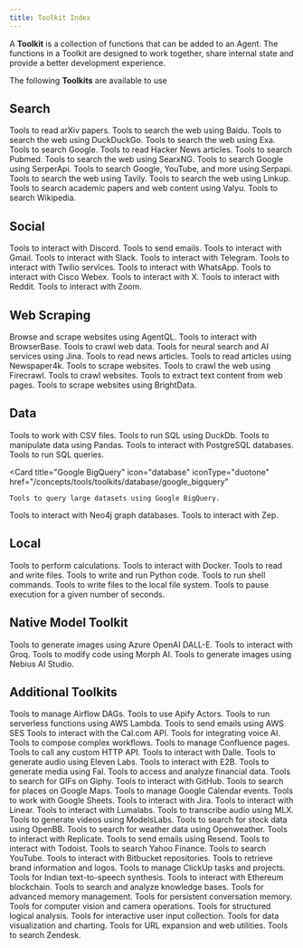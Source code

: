 ```yaml
---
title: Toolkit Index
---
```


A **Toolkit** is a collection of functions that can be added to an Agent. The functions in a Toolkit are designed to work together, share internal state and provide a better development experience.

The following **Toolkits** are available to use

## Search

<CardGroup cols={3}>
  <Card
    title="Arxiv"
    icon="book"
    iconType="duotone"
    href="/concepts/tools/toolkits/search/arxiv"
  >
    Tools to read arXiv papers.
  </Card>
  <Card
    title="BaiduSearch"
    icon="magnifying-glass"
    iconType="duotone"
    href="/concepts/tools/toolkits/search/baidusearch"
  >
    Tools to search the web using Baidu.
  </Card>
  <Card
    title="DuckDuckGo"
    icon="duck"
    iconType="duotone"
    href="/concepts/tools/toolkits/search/duckduckgo"
  >
    Tools to search the web using DuckDuckGo.
  </Card>
  <Card
    title="Exa"
    icon="magnifying-glass"
    iconType="duotone"
    href="/concepts/tools/toolkits/search/exa"
  >
    Tools to search the web using Exa.
  </Card>
  <Card
    title="Google Search"
    icon="google"
    iconType="duotone"
    href="/concepts/tools/toolkits/search/googlesearch"
  >
    Tools to search Google.
  </Card>
  <Card
    title="HackerNews"
    icon="newspaper"
    iconType="duotone"
    href="/concepts/tools/toolkits/search/hackernews"
  >
    Tools to read Hacker News articles.
  </Card>
  <Card
    title="Pubmed"
    icon="file-medical"
    iconType="duotone"
    href="/concepts/tools/toolkits/search/pubmed"
  >
    Tools to search Pubmed.
  </Card>
  <Card
    title="SearxNG"
    icon="magnifying-glass"
    iconType="duotone"
    href="/concepts/tools/toolkits/search/searxng"
  >
    Tools to search the web using SearxNG.
  </Card>
  <Card
    title="SerperApi"
    icon="magnifying-glass"
    iconType="duotone"
    href="/concepts/tools/toolkits/search/serperapi"
  >
    Tools to search Google using SerperApi.
  </Card>
  <Card
    title="Serpapi"
    icon="magnifying-glass"
    iconType="duotone"
    href="/concepts/tools/toolkits/search/serper"
  >
    Tools to search Google, YouTube, and more using Serpapi.
  </Card>
  <Card
    title="Tavily"
    icon="magnifying-glass"
    iconType="duotone"
    href="/concepts/tools/toolkits/search/tavily"
  >
    Tools to search the web using Tavily.
  </Card>
  <Card
    title="Linkup"
    icon="magnifying-glass"
    iconType="duotone"
    href="/concepts/tools/toolkits/search/linkup"
  >
    Tools to search the web using Linkup.
  </Card>
  <Card
    title="Valyu"
    icon="magnifying-glass"
    iconType="duotone"
    href="/concepts/tools/toolkits/search/valyu"
  >
    Tools to search academic papers and web content using Valyu.
  </Card>
  <Card
    title="Wikipedia"
    icon="book"
    iconType="duotone"
    href="/concepts/tools/toolkits/search/wikipedia"
  >
    Tools to search Wikipedia.
  </Card>
</CardGroup>

## Social

<CardGroup cols={3}>
  <Card
    title="Discord"
    icon="comment"
    iconType="duotone"
    href="/concepts/tools/toolkits/social/discord"
  >
    Tools to interact with Discord.
  </Card>
  <Card
    title="Email"
    icon="envelope"
    iconType="duotone"
    href="/concepts/tools/toolkits/social/email"
  >
    Tools to send emails.
  </Card>
  <Card
    title="Gmail"
    icon="envelope"
    iconType="duotone"
    href="/concepts/tools/toolkits/social/gmail"
  >
    Tools to interact with Gmail.
  </Card>
  <Card
    title="Slack"
    icon="slack"
    iconType="duotone"
    href="/concepts/tools/toolkits/social/slack"
  >
    Tools to interact with Slack.
  </Card>
  <Card
    title="Telegram"
    icon="telegram"
    iconType="brands"
    href="/concepts/tools/toolkits/social/telegram"
  >
    Tools to interact with Telegram.
  </Card>
  <Card
    title="Twilio"
    icon="mobile-screen-button"
    iconType="duotone"
    href="/concepts/tools/toolkits/social/twilio"
  >
    Tools to interact with Twilio services.
  </Card>
  <Card
    title="WhatsApp"
    icon="whatsapp"
    iconType="brands"
    href="/concepts/tools/toolkits/social/whatsapp"
  >
    Tools to interact with WhatsApp.
  </Card>
  <Card
    title="Webex"
    icon="message"
    iconType="duotone"
    href="/concepts/tools/toolkits/social/webex"
  >
    Tools to interact with Cisco Webex.
  </Card>
  <Card
    title="X (Twitter)"
    icon="x-twitter"
    iconType="brands"
    href="/concepts/tools/toolkits/social/x"
  >
    Tools to interact with X.
  </Card>
  <Card
    title="Reddit"
    icon="reddit"
    iconType="brands"
    href="/concepts/tools/toolkits/social/reddit"
  >
    Tools to interact with Reddit.
  </Card>
  <Card
    title="Zoom"
    icon="video"
    iconType="duotone"
    href="/concepts/tools/toolkits/social/zoom"
  >
    Tools to interact with Zoom.
  </Card>
</CardGroup>

## Web Scraping

<CardGroup cols={3}>
  <Card
    title="AgentQL"
    icon="magnifying-glass"
    iconType="duotone"
    href="/concepts/tools/toolkits/web_scrape/agentql"
  >
    Browse and scrape websites using AgentQL.
  </Card>
  <Card
    title="BrowserBase"
    icon="browser"
    iconType="duotone"
    href="/concepts/tools/toolkits/web_scrape/browserbase"
  >
    Tools to interact with BrowserBase.
  </Card>
  <Card
    title="Crawl4AI"
    icon="spider"
    iconType="duotone"
    href="/concepts/tools/toolkits/web_scrape/crawl4ai"
  >
    Tools to crawl web data.
  </Card>
  <Card
    title="Jina Reader"
    icon="robot"
    iconType="duotone"
    href="/concepts/tools/toolkits/web_scrape/jina_reader"
  >
    Tools for neural search and AI services using Jina.
  </Card>
  <Card
    title="Newspaper"
    icon="newspaper"
    iconType="duotone"
    href="/concepts/tools/toolkits/web_scrape/newspaper"
  >
    Tools to read news articles.
  </Card>
  <Card
    title="Newspaper4k"
    icon="newspaper"
    iconType="duotone"
    href="/concepts/tools/toolkits/web_scrape/newspaper4k"
  >
    Tools to read articles using Newspaper4k.
  </Card>
  <Card
    title="Website"
    icon="globe"
    iconType="duotone"
    href="/concepts/tools/toolkits/web_scrape/website"
  >
    Tools to scrape websites.
  </Card>
  <Card
    title="Firecrawl"
    icon="fire"
    iconType="duotone"
    href="/concepts/tools/toolkits/web_scrape/firecrawl"
  >
    Tools to crawl the web using Firecrawl.
  </Card>
  <Card
    title="Spider"
    icon="spider"
    iconType="duotone"
    href="/concepts/tools/toolkits/web_scrape/spider"
  >
    Tools to crawl websites.
  </Card>
  <Card
    title="Trafilatura"
    icon="text"
    iconType="duotone"
    href="/concepts/tools/toolkits/web_scrape/trafilatura"
  >
    Tools to extract text content from web pages.
  </Card>
  <Card
    title="BrightData"
    icon="screen-users"
    iconType="duotone"
    href="/concepts/tools/toolkits/web_scrape/brightdata"
  >
    Tools to scrape websites using BrightData.
  </Card>
</CardGroup>

## Data

<CardGroup cols={3}>
  <Card
    title="CSV"
    icon="file-csv"
    iconType="duotone"
    href="/concepts/tools/toolkits/database/csv"
  >
    Tools to work with CSV files.
  </Card>
  <Card
    title="DuckDb"
    icon="server"
    iconType="duotone"
    href="/concepts/tools/toolkits/database/duckdb"
  >
    Tools to run SQL using DuckDb.
  </Card>
  <Card
    title="Pandas"
    icon="table"
    iconType="duotone"
    href="/concepts/tools/toolkits/database/pandas"
  >
    Tools to manipulate data using Pandas.
  </Card>
  <Card
    title="Postgres"
    icon="database"
    iconType="duotone"
    href="/concepts/tools/toolkits/database/postgres"
  >
    Tools to interact with PostgreSQL databases.
  </Card>
  <Card
    title="SQL"
    icon="database"
    iconType="duotone"
    href="/concepts/tools/toolkits/database/sql"
  >
    Tools to run SQL queries.
  </Card>

  <Card
    title="Google BigQuery"
    icon="database"
    iconType="duotone"
    href="/concepts/tools/toolkits/database/google_bigquery"
  >
    Tools to query large datasets using Google BigQuery.
  </Card>
  <Card
    title="Neo4j"
    icon="project-diagram"
    iconType="duotone"
    href="/concepts/tools/toolkits/database/neo4j"
  >
    Tools to interact with Neo4j graph databases.
  </Card>
  <Card
    title="Zep"
    icon="memory"
    iconType="duotone"
    href="/concepts/tools/toolkits/database/zep"
  >
    Tools to interact with Zep.
  </Card>
</CardGroup>

## Local

<CardGroup cols={3}>
  <Card
    title="Calculator"
    icon="calculator"
    iconType="duotone"
    href="/concepts/tools/toolkits/local/calculator"
  >
    Tools to perform calculations.
  </Card>
  <Card
    title="Docker"
    icon="docker"
    iconType="duotone"
    href="/concepts/tools/toolkits/local/docker"
  >
    Tools to interact with Docker.
  </Card>
  <Card
    title="File"
    icon="file"
    iconType="duotone"
    href="/concepts/tools/toolkits/local/file"
  >
    Tools to read and write files.
  </Card>
  <Card
    title="Python"
    icon="code"
    iconType="duotone"
    href="/concepts/tools/toolkits/local/python"
  >
    Tools to write and run Python code.
  </Card>
  <Card
    title="Shell"
    icon="terminal"
    iconType="duotone"
    href="/concepts/tools/toolkits/local/shell"
  >
    Tools to run shell commands.
  </Card>
  <Card
    title="Local File System"
    icon="file"
    iconType="duotone"
    href="/concepts/tools/toolkits/local/local_file_system"
  >
    Tools to write files to the local file system.
  </Card>
  <Card
    title="Sleep"
    icon="bed"
    iconType="duotone"
    href="/concepts/tools/toolkits/local/sleep"
  >
    Tools to pause execution for a given number of seconds.
  </Card>
</CardGroup>

## Native Model Toolkit

<CardGroup cols={3}>
  <Card
    title="Azure OpenAI"
    icon="microsoft"
    iconType="brands"
    href="/concepts/tools/toolkits/models/azure_openai"
  >
    Tools to generate images using Azure OpenAI DALL-E.
  </Card>
  <Card
    title="Groq"
    icon="groq"
    iconType="brands"
    href="/concepts/tools/toolkits/models/groq"
  >
    Tools to interact with Groq.
  </Card>
  <Card
    title="Morph"
    icon="code"
    iconType="duotone"
    href="/concepts/tools/toolkits/models/morph"
  >
    Tools to modify code using Morph AI.
  </Card>
  <Card
    title="Nebius"
    icon="image"
    iconType="duotone"
    href="/concepts/tools/toolkits/models/nebius"
  >
    Tools to generate images using Nebius AI Studio.
  </Card>
</CardGroup>

## Additional Toolkits

<CardGroup cols={3}>
  <Card
    title="Airflow"
    icon="wind"
    iconType="duotone"
    href="/concepts/tools/toolkits/others/airflow"
  >
    Tools to manage Airflow DAGs.
  </Card>
  <Card
    title="Apify"
    icon="gear"
    iconType="duotone"
    href="/concepts/tools/toolkits/others/apify"
  >
    Tools to use Apify Actors.
  </Card>
  <Card
    title="AWS Lambda"
    icon="server"
    iconType="duotone"
    href="/concepts/tools/toolkits/others/aws_lambda"
  >
    Tools to run serverless functions using AWS Lambda.
  </Card>
  <Card
    title="AWS SES"
    icon="envelope"
    iconType="duotone"
    href="/concepts/tools/toolkits/others/aws_ses"
  >
    Tools to send emails using AWS SES
  </Card>
  <Card
    title="CalCom"
    icon="calendar"
    iconType="duotone"
    href="/concepts/tools/toolkits/others/calcom"
  >
    Tools to interact with the Cal.com API.
  </Card>
  <Card
    title="Cartesia"
    icon="waveform"
    iconType="duotone"
    href="/concepts/tools/toolkits/others/cartesia"
  >
    Tools for integrating voice AI.
  </Card>
  <Card
    title="Composio"
    icon="code-branch"
    iconType="duotone"
    href="/concepts/tools/toolkits/others/composio"
  >
    Tools to compose complex workflows.
  </Card>
  <Card
    title="Confluence"
    icon="file"
    iconType="duotone"
    href="/concepts/tools/toolkits/others/confluence"
  >
    Tools to manage Confluence pages.
  </Card>
  <Card
    title="Custom API"
    icon="puzzle-piece"
    iconType="duotone"
    href="/concepts/tools/toolkits/others/custom_api"
  >
    Tools to call any custom HTTP API.
  </Card>
  <Card
    title="Dalle"
    icon="eye"
    iconType="duotone"
    href="/concepts/tools/toolkits/others/dalle"
  >
    Tools to interact with Dalle.
  </Card>
  <Card
    title="Eleven Labs"
    icon="headphones"
    iconType="duotone"
    href="/concepts/tools/toolkits/others/eleven_labs"
  >
    Tools to generate audio using Eleven Labs.
  </Card>
  <Card
    title="E2B"
    icon="server"
    iconType="duotone"
    href="/concepts/tools/toolkits/others/e2b"
  >
    Tools to interact with E2B.
  </Card>
  <Card
    title="Fal"
    icon="video"
    iconType="duotone"
    href="/concepts/tools/toolkits/others/fal"
  >
    Tools to generate media using Fal.
  </Card>
  <Card
    title="Financial Datasets"
    icon="dollar-sign"
    iconType="duotone"
    href="/concepts/tools/toolkits/others/financial_datasets"
  >
    Tools to access and analyze financial data.
  </Card>
  <Card
    title="Giphy"
    icon="image"
    iconType="duotone"
    href="/concepts/tools/toolkits/others/giphy"
  >
    Tools to search for GIFs on Giphy.
  </Card>
  <Card
    title="GitHub"
    icon="github"
    iconType="brands"
    href="/concepts/tools/toolkits/others/github"
  >
    Tools to interact with GitHub.
  </Card>
  <Card
    title="Google Maps"
    icon="map"
    iconType="duotone"
    href="/concepts/tools/toolkits/others/google_maps"
  >
    Tools to search for places on Google Maps.
  </Card>
  <Card
    title="Google Calendar"
    icon="calendar"
    iconType="duotone"
    href="/concepts/tools/toolkits/others/googlecalendar"
  >
    Tools to manage Google Calendar events.
  </Card>
  <Card
    title="Google Sheets"
    icon="google"
    iconType="duotone"
    href="/concepts/tools/toolkits/others/google_sheets"
  >
    Tools to work with Google Sheets.
  </Card>
  <Card
    title="Jira"
    icon="jira"
    iconType="brands"
    href="/concepts/tools/toolkits/others/jira"
  >
    Tools to interact with Jira.
  </Card>
  <Card
    title="Linear"
    icon="list"
    iconType="duotone"
    href="/concepts/tools/toolkits/others/linear"
  >
    Tools to interact with Linear.
  </Card>
  <Card
    title="Lumalabs"
    icon="lightbulb"
    iconType="duotone"
    href="/concepts/tools/toolkits/others/lumalabs"
  >
    Tools to interact with Lumalabs.
  </Card>
  <Card
    title="MLX Transcribe"
    icon="headphones"
    iconType="duotone"
    href="/concepts/tools/toolkits/others/mlx_transcribe"
  >
    Tools to transcribe audio using MLX.
  </Card>
  <Card
    title="ModelsLabs"
    icon="video"
    iconType="duotone"
    href="/concepts/tools/toolkits/others/models_labs"
  >
    Tools to generate videos using ModelsLabs.
  </Card>
  <Card
    title="OpenBB"
    icon="chart-bar"
    iconType="duotone"
    href="/concepts/tools/toolkits/others/openbb"
  >
    Tools to search for stock data using OpenBB.
  </Card>
  <Card
    title="Openweather"
    icon="cloud-sun"
    iconType="duotone"
    href="/concepts/tools/toolkits/others/openweather"
  >
    Tools to search for weather data using Openweather.
  </Card>
  <Card
    title="Replicate"
    icon="robot"
    iconType="duotone"
    href="/concepts/tools/toolkits/others/replicate"
  >
    Tools to interact with Replicate.
  </Card>
  <Card
    title="Resend"
    icon="paper-plane"
    iconType="duotone"
    href="/concepts/tools/toolkits/others/resend"
  >
    Tools to send emails using Resend.
  </Card>
  <Card
    title="Todoist"
    icon="list"
    iconType="duotone"
    href="/concepts/tools/toolkits/others/todoist"
  >
    Tools to interact with Todoist.
  </Card>
  <Card
    title="YFinance"
    icon="dollar-sign"
    iconType="duotone"
    href="/concepts/tools/toolkits/others/yfinance"
  >
    Tools to search Yahoo Finance.
  </Card>
  <Card
    title="YouTube"
    icon="youtube"
    iconType="brands"
    href="/concepts/tools/toolkits/others/youtube"
  >
    Tools to search YouTube.
  </Card>
  <Card
    title="Bitbucket"
    icon="bitbucket"
    iconType="brands"
    href="/concepts/tools/toolkits/others/bitbucket"
  >
    Tools to interact with Bitbucket repositories.
  </Card>
  <Card
    title="Brandfetch"
    icon="trademark"
    iconType="duotone"
    href="/concepts/tools/toolkits/others/brandfetch"
  >
    Tools to retrieve brand information and logos.
  </Card>
  <Card
    title="ClickUp"
    icon="tasks"
    iconType="duotone"
    href="/concepts/tools/toolkits/others/clickup"
  >
    Tools to manage ClickUp tasks and projects.
  </Card>
  <Card
    title="Desi Vocal"
    icon="microphone"
    iconType="duotone"
    href="/concepts/tools/toolkits/others/desi_vocal"
  >
    Tools for Indian text-to-speech synthesis.
  </Card>
  <Card
    title="EVM"
    icon="coins"
    iconType="duotone"
    href="/concepts/tools/toolkits/others/evm"
  >
    Tools to interact with Ethereum blockchain.
  </Card>
  <Card
    title="Knowledge"
    icon="brain"
    iconType="duotone"
    href="/concepts/tools/toolkits/others/knowledge"
  >
    Tools to search and analyze knowledge bases.
  </Card>
  <Card
    title="Mem0"
    icon="memory"
    iconType="duotone"
    href="/concepts/tools/toolkits/others/mem0"
  >
    Tools for advanced memory management.
  </Card>
  <Card
    title="Memori"
    icon="brain"
    iconType="duotone"
    href="/concepts/tools/toolkits/others/memori"
  >
    Tools for persistent conversation memory.
  </Card>
  <Card
    title="OpenCV"
    icon="camera"
    iconType="duotone"
    href="/concepts/tools/toolkits/others/opencv"
  >
    Tools for computer vision and camera operations.
  </Card>
  <Card
    title="Reasoning"
    icon="brain"
    iconType="duotone"
    href="/concepts/tools/toolkits/others/reasoning"
  >
    Tools for structured logical analysis.
  </Card>
  <Card
    title="User Control Flow"
    icon="user-check"
    iconType="duotone"
    href="/concepts/tools/toolkits/others/user_control_flow"
  >
    Tools for interactive user input collection.
  </Card>
  <Card
    title="Visualization"
    icon="chart-bar"
    iconType="duotone"
    href="/concepts/tools/toolkits/others/visualization"
  >
    Tools for data visualization and charting.
  </Card>
  <Card
    title="WebTools"
    icon="globe"
    iconType="duotone"
    href="/concepts/tools/toolkits/others/webtools"
  >
    Tools for URL expansion and web utilities.
  </Card>
  <Card
    title="Zendesk"
    icon="headphones"
    iconType="duotone"
    href="/concepts/tools/toolkits/others/zendesk"
  >
    Tools to search Zendesk.
  </Card>
</CardGroup>
